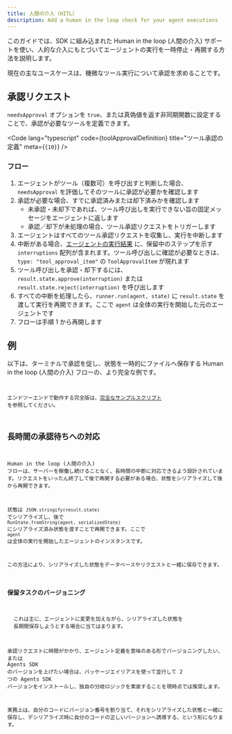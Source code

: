 ```yaml
---
title: 人間の介入（HITL）
description: Add a human in the loop check for your agent executions
---
```



このガイドでは、SDK に組み込まれた Human in the loop (人間の介入) サポートを使い、人的な介入にもとづいてエージェントの実行を一時停止・再開する方法を説明します。

現在の主なユースケースは、機微なツール実行について承認を求めることです。

## 承認リクエスト

`needsApproval` オプションを `true`、または真偽値を返す非同期関数に設定することで、承認が必要なツールを定義できます。

<Code
  lang="typescript"
  code={toolApprovalDefinition}
  title="ツール承認の定義"
  meta={`{10}`}
/>

### フロー

1. エージェントがツール（複数可）を呼び出すと判断した場合、`needsApproval` を評価してそのツールに承認が必要かを確認します
2. 承認が必要な場合、すでに承認済みまたは却下済みかを確認します
   - 未承認・未却下であれば、ツール呼び出しを実行できない旨の固定メッセージをエージェントに返します
   - 承認／却下が未処理の場合、ツール承認リクエストをトリガーします
3. エージェントはすべてのツール承認リクエストを収集し、実行を中断します
4. 中断がある場合、[エージェントの実行結果](/openai-agents-js/ja/guides/results) に、保留中のステップを示す `interruptions` 配列が含まれます。ツール呼び出しに確認が必要なときは、`type: "tool_approval_item"` の `ToolApprovalItem` が現れます
5. ツール呼び出しを承認・却下するには、`result.state.approve(interruption)` または `result.state.reject(interruption)` を呼び出します
6. すべての中断を処理したら、`runner.run(agent, state)` に `result.state` を渡して実行を再開できます。ここで `agent` は全体の実行を開始した元のエージェントです
7. フローは手順 1 から再開します

## 例

以下は、ターミナルで承認を促し、状態を一時的にファイルへ保存する Human in the loop (人間の介入) フローの、より完全な例です。

<Code
  lang="typescript"
  code={humanInTheLoopExample}
  title="Human in the loop (人間の介入)"
/>

エンドツーエンドで動作する完全版は、[完全なサンプルスクリプト](https://github.com/openai/openai-agents-js/tree/main/examples/agent-patterns/human-in-the-loop.ts) を参照してください。

## 長時間の承認待ちへの対応

Human in the loop (人間の介入) フローは、サーバーを稼働し続けることなく、長時間の中断に対応できるよう設計されています。リクエストをいったん終了して後で再開する必要がある場合、状態をシリアライズして後から再開できます。

状態は `JSON.stringify(result.state)` でシリアライズし、後で `RunState.fromString(agent, serializedState)` にシリアライズ済み状態を渡すことで再開できます。ここで `agent` は全体の実行を開始したエージェントのインスタンスです。

この方法により、シリアライズした状態をデータベースやリクエストと一緒に保存できます。

### 保留タスクのバージョニング

<Aside>
  これは主に、エージェントに変更を加えながら、シリアライズした状態を
  長期間保存しようとする場合に当てはまります。
</Aside>

承認リクエストに時間がかかり、エージェント定義を意味のある形でバージョニングしたい、または Agents SDK のバージョンを上げたい場合は、パッケージエイリアスを使って並行して 2 つの Agents SDK バージョンをインストールし、独自の分岐ロジックを実装することを現時点では推奨します。

実務上は、自分のコードにバージョン番号を割り当て、それをシリアライズした状態と一緒に保存し、デシリアライズ時に自分のコードの正しいバージョンへ誘導する、という形になります。
